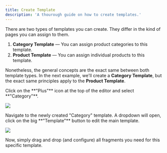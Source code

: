 ```yaml
---
title: Create Template
description: 'A thourough guide on how to create templates.'
---
```


There are two types of templates you can create. They differ in the kind of pages you can assign to them.

1. **Category Template** — You can assign product categories to this template. 
2. **Product Template** — You can assign individual products to this template.

Nonetheless, the general concepts are the exact same between both template types. In the next example, we'll create a **Category Template**, but the exact same principles apply to the **Product Template**.

<Steps>
  <Step title="Create Template">
    <p>Click on the **"Plus"** icon at the top of the editor and select **"Category"**.</p>
    <Frame>
      <img src="/images/editor/sitemap/create.png" />
    </Frame>
  </Step>
  <Step title="Edit Template">
    <p>Navigate to the newly created "Category" template. A dropdown will open, click on the big **"Template"** button to edit the main template.</p>
    <Frame>
      <img src="/images/editor/sitemap/edit-template.png" />
    </Frame>
    <p>Now, simply drag and drop (and configure) all fragments you need for this specific template.</p>
  </Step>
</Steps>